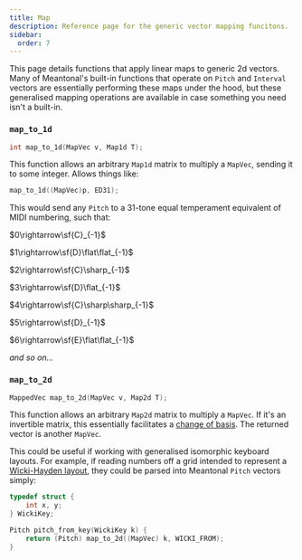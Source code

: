 ```yaml
---
title: Map
description: Reference page for the generic vector mapping funcitons.
sidebar:
  order: 7
---
```


This page details functions that apply linear maps to generic 2d vectors. Many of Meantonal's built-in functions that operate on `Pitch` and `Interval` vectors are essentially performing these maps under the hood, but these generalised mapping operations are available in case something you need isn't a built-in.

### `map_to_1d`

```c
int map_to_1d(MapVec v, Map1d T);
```

This function allows an arbitrary `Map1d` matrix to multiply a `MapVec`, sending it to some integer. Allows things like:

```c
map_to_1d((MapVec)p, ED31);
```

This would send any `Pitch` to a 31-tone equal temperament equivalent of MIDI numbering, such that:

$0\rightarrow\sf{C}_{-1}$

$1\rightarrow\sf{D}\flat\flat_{-1}$

$2\rightarrow\sf{C}\sharp_{-1}$

$3\rightarrow\sf{D}\flat_{-1}$

$4\rightarrow\sf{C}\sharp\sharp_{-1}$

$5\rightarrow\sf{D}_{-1}$

$6\rightarrow\sf{E}\flat\flat_{-1}$

*and so on...*

### `map_to_2d`

```c
MappedVec map_to_2d(MapVec v, Map2d T);
```

This function allows an arbitrary `Map2d` matrix to multiply a `MapVec`. If it's an invertible matrix, this essentially facilitates a [change of basis](https://en.wikipedia.org/wiki/Change_of_basis). The returned vector is another `MapVec`.

This could be useful if working with generalised isomorphic keyboard layouts. For example, if reading numbers off a grid intended to represent a [Wicki-Hayden layout](https://en.wikipedia.org/wiki/Wicki%E2%80%93Hayden_pitch_layout), they could be parsed into Meantonal `Pitch` vectors simply:

```c
typedef struct {
    int x, y;
} WickiKey;

Pitch pitch_from_key(WickiKey k) {
    return (Pitch) map_to_2d((MapVec) k, WICKI_FROM);
}
```


